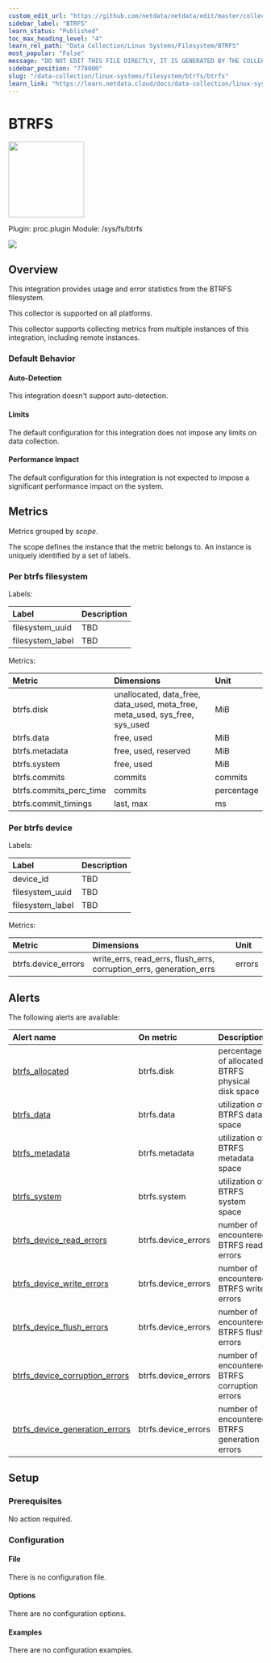 ```yaml
---
custom_edit_url: "https://github.com/netdata/netdata/edit/master/collectors/proc.plugin/metadata.yaml"
sidebar_label: "BTRFS"
learn_status: "Published"
toc_max_heading_level: "4"
learn_rel_path: "Data Collection/Linux Systems/Filesystem/BTRFS"
most_popular: "False"
message: "DO NOT EDIT THIS FILE DIRECTLY, IT IS GENERATED BY THE COLLECTOR'S metadata.yaml FILE"
sidebar_position: "778000"
slug: "/data-collection/linux-systems/filesystem/btrfs/btrfs"
learn_link: "https://learn.netdata.cloud/docs/data-collection/linux-systems/filesystem/btrfs/btrfs"
---
```



# BTRFS


<img src="https://netdata.cloud/img/filesystem.svg" width="150"/>


Plugin: proc.plugin
Module: /sys/fs/btrfs

<img src="https://img.shields.io/badge/maintained%20by-Netdata-%2300ab44" />

## Overview

This integration provides usage and error statistics from the BTRFS filesystem.



This collector is supported on all platforms.

This collector supports collecting metrics from multiple instances of this integration, including remote instances.


### Default Behavior

#### Auto-Detection

This integration doesn't support auto-detection.

#### Limits

The default configuration for this integration does not impose any limits on data collection.

#### Performance Impact

The default configuration for this integration is not expected to impose a significant performance impact on the system.


## Metrics

Metrics grouped by *scope*.

The scope defines the instance that the metric belongs to. An instance is uniquely identified by a set of labels.



### Per btrfs filesystem



Labels:

| Label      | Description     |
|:-----------|:----------------|
| filesystem_uuid | TBD |
| filesystem_label | TBD |

Metrics:

| Metric | Dimensions | Unit |
|:------|:----------|:----|
| btrfs.disk | unallocated, data_free, data_used, meta_free, meta_used, sys_free, sys_used | MiB |
| btrfs.data | free, used | MiB |
| btrfs.metadata | free, used, reserved | MiB |
| btrfs.system | free, used | MiB |
| btrfs.commits | commits | commits |
| btrfs.commits_perc_time | commits | percentage |
| btrfs.commit_timings | last, max | ms |

### Per btrfs device



Labels:

| Label      | Description     |
|:-----------|:----------------|
| device_id | TBD |
| filesystem_uuid | TBD |
| filesystem_label | TBD |

Metrics:

| Metric | Dimensions | Unit |
|:------|:----------|:----|
| btrfs.device_errors | write_errs, read_errs, flush_errs, corruption_errs, generation_errs | errors |



## Alerts


The following alerts are available:

| Alert name  | On metric | Description |
|:------------|:----------|:------------|
| [ btrfs_allocated ](https://github.com/netdata/netdata/blob/master/src/health/health.d/btrfs.conf) | btrfs.disk | percentage of allocated BTRFS physical disk space |
| [ btrfs_data ](https://github.com/netdata/netdata/blob/master/src/health/health.d/btrfs.conf) | btrfs.data | utilization of BTRFS data space |
| [ btrfs_metadata ](https://github.com/netdata/netdata/blob/master/src/health/health.d/btrfs.conf) | btrfs.metadata | utilization of BTRFS metadata space |
| [ btrfs_system ](https://github.com/netdata/netdata/blob/master/src/health/health.d/btrfs.conf) | btrfs.system | utilization of BTRFS system space |
| [ btrfs_device_read_errors ](https://github.com/netdata/netdata/blob/master/src/health/health.d/btrfs.conf) | btrfs.device_errors | number of encountered BTRFS read errors |
| [ btrfs_device_write_errors ](https://github.com/netdata/netdata/blob/master/src/health/health.d/btrfs.conf) | btrfs.device_errors | number of encountered BTRFS write errors |
| [ btrfs_device_flush_errors ](https://github.com/netdata/netdata/blob/master/src/health/health.d/btrfs.conf) | btrfs.device_errors | number of encountered BTRFS flush errors |
| [ btrfs_device_corruption_errors ](https://github.com/netdata/netdata/blob/master/src/health/health.d/btrfs.conf) | btrfs.device_errors | number of encountered BTRFS corruption errors |
| [ btrfs_device_generation_errors ](https://github.com/netdata/netdata/blob/master/src/health/health.d/btrfs.conf) | btrfs.device_errors | number of encountered BTRFS generation errors |


## Setup

### Prerequisites

No action required.

### Configuration

#### File

There is no configuration file.
#### Options



There are no configuration options.

#### Examples
There are no configuration examples.


